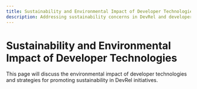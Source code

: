 ```yaml
---
title: Sustainability and Environmental Impact of Developer Technologies
description: Addressing sustainability concerns in DevRel and developer technologies
---
```


# Sustainability and Environmental Impact of Developer Technologies

This page will discuss the environmental impact of developer technologies and strategies for promoting sustainability in DevRel initiatives.

